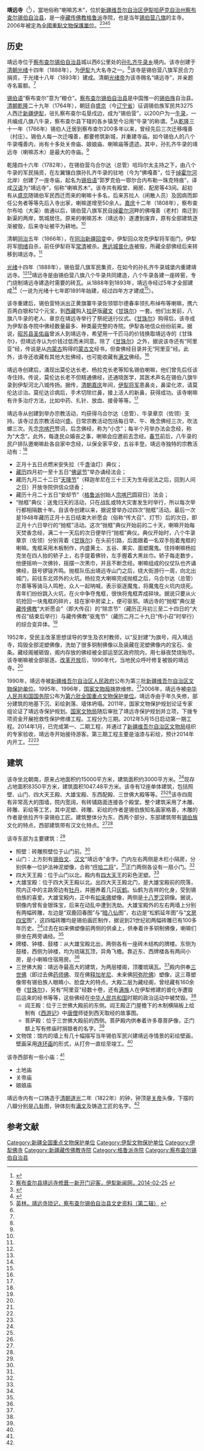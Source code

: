 {{Contains Xibe text}}
{{Infobox Tibetan Buddhist monastery
|name =靖远寺
|image = 
|image size = 250px
|alt = 
|caption = 
|t=
|w=
|to = 
|ipa={{IPA|}}
|z=
|thdl=
|e=
|tc=靖遠寺
|s=靖远寺
|p=
|m=
|k=
|pushpin_map = 
|latd =  | latm =  | lats =  | latNS = 
|longd=  | longm= | longs =| longEW = 
|iso_region = 
|map_caption = 
|mapsize = 
|location_country = 中国
|location = {{CHN}}[[新疆维吾尔自治区|新疆维吾尔自治区]][[伊犁哈萨克自治州|伊犁哈萨克自治州]][[察布查尔锡伯自治县|察布查尔锡伯自治县]]
|coordinates_display =
|founded_by = 
|date_founded =
|date_renovated =
|sect = [[格鲁派|格鲁派]]
|mather =
|children =
|dedicated_to = 
|tulku =
|head_lama = 
|head_mgh =
|no._of_monks = 
|architecture = 
|festivals =
|footnotes = 
}}
{{文物保护单位
| 级别 = 全国
| 名称 = 靖远寺
| 图片 = 
| 编号 = 6-809
| 分类 = 古建筑
| 时代 = [[明朝|明]]
| 所在 = [[新疆维吾尔自治区|新疆维吾尔自治区]][[察布查尔锡伯自治县|察布查尔锡伯自治县]]
| 登录 = 2006年5月25日
| Cat = 新疆全国重点文物保护单位
}}

'''靖远寺'''（{{lang-sjo|ᡤᠣᠷᠣᡣᡞᡢᡤᡝ<br>ᠪᡝ<br>ᡝᠯᡥᡝᠨᡝᠪᡠᠷᡝ<br>ᡪᡠᡣᡨᡝᡥᡝᠨ|z=gorokingge be elhebure juktehen}}<ref>{{Cite web |url=http://www.xjsilk.com/html/info/news1257.html |title=存档副本 |access-date=2015-10-26 |archive-url=https://web.archive.org/web/20160304072017/http://www.xjsilk.com/html/info/news1257.html |archive-date=2016-03-04 |dead-url=yes }}</ref>），當地俗称“喇嘛苏木”，位於[[新疆维吾尔自治区|新疆维吾尔自治区]][[伊犁哈萨克自治州|伊犁哈萨克自治州]][[察布查尔锡伯自治县|察布查尔锡伯自治县]]，是一座[[藏传佛教|藏传佛教]][[格鲁派|格鲁派]]寺院，也是当年[[锡伯族|锡伯营八旗]]的主寺。2006年被定為[[全國重點文物保護單位|全國重點文物保護單位]]。<ref name=xq>[http://www.ylxw.com.cn/news/content/2014-02/25/content_347400.htm 察布查尔县靖远寺修葺一新开门迎客，伊犁新闻网，2014-02-25] {{webarchive|url=https://web.archive.org/web/20140504055207/http://www.ylxw.com.cn/news/content/2014-02/25/content_347400.htm |date=2014-05-04 }}</ref><ref name=tsw>{{Cite web |url=http://news.ts.cn/content/2012-07/05/content_6996043.htm |title=察布查尔靖远寺修缮工程全面展开，天山网，2012-07-05 |access-date=2014-05-04 |archive-url=https://web.archive.org/web/20140504052617/http://news.ts.cn/content/2012-07/05/content_6996043.htm |archive-date=2014-05-04 |dead-url=yes }}</ref><ref name=zglyw>{{Cite web |url=http://www.forestry.gov.cn/ZhuantiAction.do?dispatch=content&id=603684&name=201301mlzg |title=斑驳古迹的“靖远寺”，中国林业网，2013-05-22 |access-date=2014-05-04 |archive-url=https://web.archive.org/web/20140504055653/http://www.forestry.gov.cn/ZhuantiAction.do?dispatch=content&id=603684&name=201301mlzg |archive-date=2014-05-04 |dead-url=yes }}</ref><ref name=yinglin>[http://www.xjsibe.com/xblscl_content.asp?id=326 英林，靖远寺琐记，察布查尔锡伯自治县文史资料（第二辑）] {{Wayback|url=http://www.xjsibe.com/xblscl_content.asp?id=326 |date=20140504084927 }}</ref>

==历史==
靖远寺位于[[察布查尔锡伯自治县|察布查尔锡伯自治县]]城以西6公里处的[[孙扎齐牛录乡|孙扎齐牛录乡]]境内。该寺创建于[[清朝|清朝]][[光绪|光绪]]十四年（1888年），为[[伊犁|伊犁]]九大名寺之一。<ref name=xq/>该寺是锡伯营八旗军民合力捐资，于光绪十八年（1893年）建成。清朝[[光绪帝|光绪帝]]为该寺赐名“靖远寺”，并亲题寺名匾额。<ref name=zglyw/>

[[锡伯语|锡伯语]]“察布查尔”意为“粮仓”。[[察布查尔锡伯自治县|察布查尔锡伯自治县]]是中国惟一的[[锡伯族|锡伯族]]自治县。[[清朝|清朝]][[乾隆|乾隆]]二十九年（1764年），朝廷自[[盛京|盛京]]（今[[辽宁省|辽宁省]]）征调锡伯族军民共3275人西迁[[新疆|新疆]][[伊犁|伊犁]]，驻扎察布查尔屯垦戍边，成为“锡伯营”，以200户为一[[牛录|牛录]]，一共编成八旗八牛录，察布查尔县下辖的各乡镇至今沿用“牛录”的称谓。<ref name=zglyw/>从[[乾隆|乾隆]]三十一年（1766年）锡伯人迁居到察布查尔200多年以来，曾经先后三次迁移嘎善（村庄）。锡伯人每一次迁嘎善，都要修筑新城，并重建寺庙。如今锡伯人的八个牛录嘎善内，尚有十多处关帝庙、娘娘庙、喇嘛庙等遗迹。其中，孙扎齐牛录的靖远寺（喇嘛苏木）是最大的寺庙。<ref name=yinglin/>

乾隆四十六年（1782年），在锡伯营乌合尔达（总管）哈玛尔太主持之下，由八个牛录的军民捐资，在左翼镶白旗孙扎齐牛录的驻地（今为“佛嘎善”，位于[[绰霍尔河|绰霍尔河]]北岸）创建了一座寺庙，起名为[[锡伯语|锡伯语]]“郭罗克伯一鄂尔合内布勒一珠克特痕”，译成[[汉语|汉语]]为“靖远寺”，俗称“喇嘛苏木”。该寺共有殿堂、厢房、配房等43间。起初有从[[盛京|盛京]]随锡伯军民西迁而来的喇嘛十多名，后来苏拉人（闲散人员）及因病而卸任公务者等等先后入寺出家，喇嘛遂增至50余人。[[嘉庆|嘉庆]]十二年（1808年），察布查尔布哈（大渠）凿通以后，锡伯营八旗军民自[[绰霍尔河|绰霍尔河]]畔的佛嘎善（老村）南迁到新渠的两岸，筑城居住。原来的喇嘛苏木（靖远寺）遂遭到废弃，原有全部建筑逐渐被毁，后来寺址被平为耕地。<ref name=yinglin/>

清朝[[同治|同治]]五年（1866年），在[[同治新疆回变|同治新疆回变]]中，伊犁回众攻克伊犁将军衙门，伊犁将军[[明绪|明绪]]自杀，前任伊犁将军[[常清|常清]]被杀。[[惠远城|惠远城]][[普化寺_(惠远城)|普化寺]]被毁，所藏全部佛经后来转移到靖远寺。<ref name=yinglin/>

[[光绪|光绪]]十四年（1888年），锡伯营八旗军民集资，在如今的孙扎齐牛录城堡内重建靖远寺。<ref name=yinglin/><ref name=zglyw/>靖远寺是由锡伯营八旗八个牛录共同建造，八个牛录各建一座砖窑，专门烧制靖远寺建造时需要的砖瓦。从1888年到1893年，靖远寺经过5年才全部建成<ref name=zglyw/>（一说为光绪十七年即1891年始建，经过四年方才建成<ref name=yinglin/>）。

该寺重建后，锡伯营特派出正黄旗寨牛录佐领鄂尔德春率领扎布绰布等喇嘛，携六百两白银和12个元宝，到[[西藏|西藏]]购入[[拉萨|拉萨]]版[[藏文|藏文]]《[[甘珠尔|甘珠尔]]》一套。他们出发前，八旗八牛录的老人、章京在靖远寺举行了祭祀送行仪式。《[[甘珠尔|甘珠尔]]》购得后，该寺成为伊犁各寺院中佛经数量最多、种类最完整的寺院。伊犁各地信众纷纷前来。据说，[[昭苏县|昭苏县]][[圣佑庙|圣佑庙]]曾派人到靖远寺，希望用一千匹马的价钱换取靖远寺的《甘珠尔》，但靖远寺认为价钱过低而未同意。除了《[[甘珠尔|甘珠尔]]》之外，据说该寺还有“阿里亚”经，传说是从[[内蒙古|内蒙古]]购得的[[蒙古文|蒙古文]]经书，但查佛经目录并无“阿里亚”经。此外，该寺还收藏有其他大批佛经，也可能收藏有[[满文|满文]]佛经。<ref name=yinglin/>

靖远寺创建后，涌现出莫伦达长老、杨拉克长老等知名锡伯喇嘛，他们曾先后任该寺住持。传说，莫伦达长老不但精通佛经，还通晓医学，其医术声名在锡伯八旗牛录到伊犁河北八城传扬。据传，[[清朝|清朝]][[嘉庆|嘉庆]]年间，[[伊犁将军|伊犁将军]]患鼻炎，鼻梁化浓，请莫伦达诊治。莫伦达诊病后，手术切除烂鼻，接上活人的新鼻，获得成功。该寺喇嘛有许多治疗方法，比如中药、扎针、放血、接骨等等。<ref name=yinglin/>

靖远寺从创建到举办宗教活动，均获得乌合尔达（总管）、牛录章京（佐领）支持。该寺过去宗教活动兴盛。日常宗教活动包括每日早、午、晚念佛经三次，吹法螺三次。先念[[宗喀巴|宗喀巴]]赞词，后念佛经，称为“小念”；每半个月举办法会念经，称为“大念”。此外，每逢民众婚丧之事，喇嘛会应邀前去念经。[[春节|春节]]前后，八牛录的民户排队邀喇嘛赴各自家中念经，以保全家平安，五谷丰登。靖远寺独特的宗教活动有：<ref name=yinglin/>
*正月十五日点燃米安失拉（千盏油灯）典仪；
*[[藏历|藏历]]四月初一至十五日“[[佛诞节|佛诞节]]”举办诵经法会；
*藏历九月二十二日“[[天降节|天降节]]”（释迦牟尼在三十三天为生母说法之后，回到人间之日）开放寺院供信众烧香；
*藏历十月二十五日“安却节”（[[格鲁派|格鲁派]]创始人[[宗喀巴|宗喀巴]]圆寂日）法会；
*“抛框”典仪：送鬼归天的活动，只在战乱或特大灾害发生时举行，所以每次举行都相隔数十年。自该寺创建以来，据说曾举办过四次“抛框”活动。最后一次是1948年藏历正月十五日结束大祈愿会（俗称“传大召”、灯节）后的次日，即正月十六日举行的“抛框”活动。这次“抛框”典仪开始前的二十天，喇嘛开始每天焚香念经，满二十一天后的次日便举行“抛框”典仪。典仪开始时，八个牛录章京（佐领）分别背着《[[甘珠尔|甘珠尔]]》在头前引路，后面跟着一名双手抱着鬼框的喇嘛。鬼框采用木板制作，内盛黄土、五谷、果实、面塑魔鬼。住持喇嘛杨拉克坐在四人抬的轿子上，右手提着佛铃，左手握着大黑丝巾。轿子每走数步，他便摇响一次佛铃，摇摆一次黑巾，并且不断念经。喇嘛组成的仪仗队也齐诵佛经，鼓号锣钹齐鸣。抛框队伍出靖远寺山门之后，绕大街游行一周，向北出城门，前往东北郊外的火坑。杨拉克大喇嘛完成抛框之后，乌合尔达（总管）尔善等等骑马人鸣枪，众人一起呐喊，表示驱逐魔鬼，将魔鬼在火坑内烧死。青年们纷纷跳入火坑，在火中争夺鬼框，很快将鬼框弄成碎块。据说只要从火坑抢回一块鬼框的碎片，挂在家中房梁上，便可驱邪。靖远寺的“抛框”典仪是[[藏传佛教|藏传佛教]]“大祈愿会”（即大传召）的“除祟节”（藏历正月初三至二十四日的“大传召”结束后举行）与藏传佛教“驱鬼节”（藏历二月二十九日“传小召”时举行）的综合变异体。<ref name=yinglin/>

1952年，受民主改革思想误导的学生及农村教师，以“反封建”为旗号，闯入靖远寺，捣毁全部泥塑佛像，洗劫了很多铜制佛像以及装藏在泥塑佛像内的宝石、金条。藏经阁被砸毁，阁内存放的佛经被全部运至区政府院内，用七昼夜焚烧殆尽。该寺喇嘛被全部驱逐。[[改革开放|改革开放]]后，1990年代，当地民众呼吁修复被毁的靖远寺。<ref name=yinglin/>

1990年，靖远寺被[[新疆维吾尔自治区人民政府|新疆维吾尔自治区人民政府]]公布为第三批[[新疆维吾尔自治区文物保护单位|新疆维吾尔自治区文物保护单位]]。1995年、1996年，[[国家文物局|国家文物局]]拨款维修。<ref name=zglyw/>2006年，靖远寺被[[中华人民共和国国务院|中华人民共和国国务院]]公布为[[第六批全国重点文物保护单位|第六批全国重点文物保护单位]]。靖远寺由于年久失修，部分建筑的地基下沉、彩绘剥落、墙体坍塌。2011年，国家文物保护规划论证专家组论证了靖远寺保护规划。[[国家文物局|国家文物局]]随后审批了靖远寺保护规划并立项，下拨专项资金开展抢救性保护修缮工程。工程分为三期。2012年5月15日启动第一期工程。2014年1月，已完成第一、二期工程，并通过了[[新疆维吾尔自治区文物局|新疆维吾尔自治区文物局]]组织的专家验收，靖远寺开始接待游客。第三期工程主要是油漆与彩绘，预计2014年内开工。<ref name=xq/><ref name=tsw/>

==建筑==
该寺坐北朝南，原来占地面积约15000平方米，建筑面积约3000平方米。<ref name=yinglin/>现存占地面积8350平方米，建筑面积1047.48平方米。该寺有12座单体建筑，包括照壁、山门、四大天王殿、大雄宝殿、东西配殿、三世佛大殿等等。<ref name=xq/><ref name=tsw/>该寺四周有非常高大的围墙，院内宽阔，有砖铺路面连接各个殿堂。整个建筑采用了木雕、砖雕、彩绘等工艺，其中泥塑、砖雕、彩绘的作者是锡伯族知名画家格善，木雕的作者是依拉齐牛录锡伯工匠。建筑整体分为东、西两个部分，东部建筑带有[[锡伯族|锡伯族]]文化的特点，西部建筑带有汉文化特点。<ref name=zglyw/><ref name=yinglin/>

该寺东部为主要建筑：<ref name=zglyw/>
*照壁：砖雕照壁位于山门前。<ref name=zglyw/>
*山门：上方刻有[[锡伯文|锡伯文]]、[[汉文|汉文]]“靖远寺”金字。门内左右两侧是木栏小隔房，分别供奉一位护法神泥塑像，合称“[[哼哈二将|哼哈二将]]”。<ref name=zglyw/>正门两侧各设有一扇小门。<ref name=yinglin/>
*四大天王殿：位于山门以北，殿内有[[四大天王|四大天王]]的彩色泥塑。<ref name=zglyw/>
*大雄宝殿：位于四大天王殿以北。出四大天王殿北门，是大雄宝殿前的院落，院内正中的主路旁边有[[牡丹|牡丹]]，并圈养着几只[[灰鹤|灰鹤]]。仙鹤为吉祥的化身，受到锡伯族的喜爱。大雄宝殿内，正中有[[如来佛|如来佛]]塑像，两侧是[[十八罗汉|十八罗汉]]铜像。据说，铜像内曾有金银珠宝，后来在动乱中遭到洗劫。大雄宝殿外的左右两墙上分别有两幅砖雕，左边是“双鹿回春图”与“[[暗八仙|暗八仙]]图”，右边是“松鹤延年图”与“[[文房四宝|文房四宝]]图”，这四幅砖雕均是锡伯画匠制作，据说到21世纪初两幅砖雕已有100多年历史。<ref name=zglyw/>过去在如来佛塑像前两侧的供桌上，供奉着许多铜制佛像，喇嘛们排坐在两旁诵经。<ref name=yinglin/>
*牌楼、钟楼、鼓楼：从大雄宝殿北出，两侧各有一座砖木结构的牌楼。东侧为鼓楼，西侧为钟楼，均为琉璃瓦顶，异角飞檐。靠近东、西牌楼各有两间小房，是小喇嘛住宿用房。<ref name=yinglin/>
*三世佛大殿：靖远寺最高大的建筑，为两层楼阁，顶覆琉璃瓦。<ref name=yinglin/>殿内供奉[[三世佛|三世佛]]（即过去佛[[药师佛|药师佛]]、现在佛[[释加牟尼|释加牟尼]]、未来佛[[阿弥陀佛|阿弥陀佛]]）塑像，这三尊塑像带有锡伯族人眼睛小、脸盘大的特点。大殿二层为藏经阁，曾经藏有160余卷《[[甘珠尔|甘珠尔]]》，另有“阿里亚”经数十卷，还有[[满族|满族]]人在伊犁修建的普化寺遭毁后运来的经书等等，这些佛经在[[中华人民共和国|中华人民共和国]]时期的政治运动中被焚毁。<ref name=zglyw/>
**阎王殿：位于三世佛大殿前的东侧。阎王殿正门屋檐下的木制横隔板上绘制有《[[西游记|西游记]]》中[[唐僧|唐僧]]师徒到西天取经的故事图。
**菩萨殿：位于三世佛大殿前的西侧。菩萨殿内供奉着许多尊菩萨像，正门额上写有修庙时捐银者的名字。<ref name=zglyw/>
*文物馆：馆内的墙上有几十幅描写当年锡伯军民兴建靖远寺情景的彩绘壁画，壁画采用[[连环画|连环画]]的形式，从打夯一直绘至竣工。<ref name=zglyw/>

该寺西部有一些小庙：<ref name=zglyw/>
*土地庙
*关帝庙
*娘娘庙

靖远寺内有一口铸造于[[清朝|清朝]][[道光|道光]]二年（1822年）的钟，钟顶是[[关帝|关帝]]头像，下摆的八瓣分别是[[八卦|八卦]]图，钟体刻有[[满文|满文]]及铸造工匠的名字。<ref name=zglyw/>

==参考文献==
{{reflist}}

{{新疆全国重点文物保护单位}}
{{清代蒙古}}

[[Category:新疆全国重点文物保护单位|Category:新疆全国重点文物保护单位]]
[[Category:伊犁文物保护单位|Category:伊犁文物保护单位]]
[[Category:伊犁佛寺|Category:伊犁佛寺]]
[[Category:新疆藏传佛教寺院|Category:新疆藏传佛教寺院]]
[[Category:格鲁派寺院|Category:格鲁派寺院]]
[[Category:察布查尔锡伯自治县|Category:察布查尔锡伯自治县]]